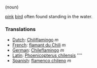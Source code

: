 (noun)

[[pink]] [[bird]] often found standing in the water.

===Translations===
*[[Dutch]]: [[Chiliflamingo]] ''m''
*[[French]]: [[flamant du Chili]] ''m''
*[[German]]: [[Chileflamingo]] ''m''
*[[Latin]]: [[Phoenicopterus chilensis]] ''''
*[[Spanish]]: [[flamenco chileno]] ''m''